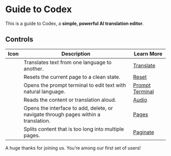 
# Guide to Codex
 
This is a guide to Codex, a **simple, powerful AI translation editor**.

## Controls

| Icon                           | Description                    | Learn More                  |
|--------------------------------|--------------------------------|-----------------------------|
| <GenerateButtonSVG /> | Translates text from one language to another. | [Translate](https://guide.codex.ai/getting-started#translation) |
| <ResetButtonSVG /> | Resets the current page to a clean state. | [Reset](https://guide.codex.ai/getting-started#resetting) |
| <PromptButtonSVG /> | Opens the prompt terminal to edit text with natural language. | [Prompt Terminal](https://guide.codex.ai/tools/prompt_terminal) |
| <AudioButtonSVG /> | Reads the content or translation aloud. | [Audio](https://guide.codex.ai/tools/audio) |
| <BookButtonSVG /> | Opens the interface to add, delete, or navigate through pages within a translation. | [Pages](https://guide.codex.ai/pages) |
| <LayerButtonSVG /> | Splits content that is too long into multiple pages. | [Paginate](https://guide.codex.ai/pages#paginate) |

A huge thanks for joining us. You’re among our first set of users!